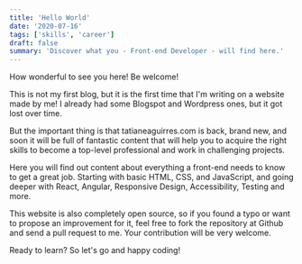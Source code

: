 ```yaml
---
title: 'Hello World'
date: '2020-07-16'
tags: ['skills', 'career']
draft: false
summary: 'Discover what you - Front-end Developer - will find here.'
---
```


How wonderful to see you here! Be welcome!

This is not my first blog, but it is the first time that I'm writing on a website made by me! I already had some Blogspot and Wordpress ones, but it got lost over time.

But the important thing is that tatianeaguirres.com is back, brand new, and soon it will be full of fantastic content that will help you to acquire the right skills to become a top-level professional and work in challenging projects.

Here you will find out content about everything a front-end needs to know to get a great job. Starting with basic HTML, CSS, and JavaScript, and going deeper with React, Angular, Responsive Design, Accessibility, Testing and more.

This website is also completely open source, so if you found a typo or want to propose an improvement for it, feel free to fork the repository at Github and send a pull request to me. Your contribution will be very welcome.

Ready to learn? So let's go and happy coding!
